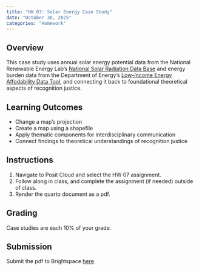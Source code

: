 ```yaml
---
title: "HW 07: Solar Energy Case Study"
date: "October 30, 2025"
categories: "Homework"
---
```

## Overview 
This case study uses annual solar energy potential data from the National Renewable Energy Lab's [National Solar Radiation Data Base](https://www.nrel.gov/gis/solar-resource-maps) and energy burden data from the Department of Energy's [Low-Income Energy Affodability Data Tool](https://www.energy.gov/scep/slsc/lead-tool), and connecting it back to foundational theoretical aspects of recognition justice.

## Learning Outcomes
- Change a map's projection
- Create a map using a shapefile
- Apply thematic components for interdisciplinary communication
- Connect findings to theoretical understandings of recognition justice

## Instructions
1. Navigate to Posit Cloud and select the HW 07 assignment. 
2. Follow along in class, and complete the assignment (if needed) outside of class.
3. Render the quarto document as a pdf.

## Grading

Case studies are each 10% of your grade.


## Submission
Submit the pdf to Brightspace [here](https://brightspace.wellesley.edu/d2l/lms/dropbox/user/folders_list.d2l?ou=7420&isprv=0).

